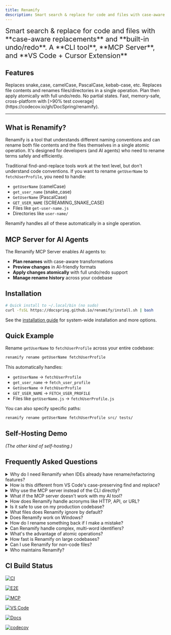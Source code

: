 ```yaml
---
title: Renamify
description: Smart search & replace for code and files with case-aware transformations
---
```



<span style="font-size: 1.35rem;">
  Smart search & replace for code and files with <br />
  **case-aware replacements** and **built-in undo/redo**.
</span>
<span style="font-size: 1.35rem;">
  A **CLI tool**, **MCP Server**, and **VS Code + Cursor Extension**
</span>

## Features

<CardGrid>
  <Card title="Case-Aware" icon="approve-check">
    Replaces snake_case, camelCase, PascalCase, kebab-case, etc.
  </Card>
  <Card title="Content & Files" icon="document">
    Replaces file contents and renames files/directories in a single operation.
  </Card>
  <Card title="Safe & Atomic" icon="seti:lock">
    Plan then apply atomically with full undo/redo. No partial states.
  </Card>
  <Card title="Rust Performance" icon="rocket">
    Fast, memory-safe, cross-platform with [>90% test
    coverage](https://codecov.io/gh/DocSpring/renamify).
  </Card>
</CardGrid>

---

## What is Renamify?

Renamify is a tool that understands different naming conventions and can rename
both file contents and the files themselves in a single atomic operation. It's
designed for developers (and AI agents) who need to rename terms safely and
efficiently.

Traditional find-and-replace tools work at the text level, but don't understand
code conventions. If you want to rename `getUserName` to `fetchUserProfile`, you
need to handle:

- `getUserName` (camelCase)
- `get_user_name` (snake_case)
- `GetUserName` (PascalCase)
- `GET_USER_NAME` (SCREAMING_SNAKE_CASE)
- Files like `get-user-name.js`
- Directories like `user-name/`

Renamify handles all of these automatically in a single operation.

## MCP Server for AI Agents

<LinkCard
  title="Use Renamify with AI Assistants"
  href="/renamify/mcp/overview"
  description="Connect Renamify to Claude, Cursor, and other AI tools via the Model Context Protocol (MCP) for intelligent, automated renaming."
/>

The Renamify MCP Server enables AI agents to:

- **Plan renames** with case-aware transformations
- **Preview changes** in AI-friendly formats
- **Apply changes atomically** with full undo/redo support
- **Manage rename history** across your codebase

## Installation

```bash
# Quick install to ~/.local/bin (no sudo)
curl -fsSL https://docspring.github.io/renamify/install.sh | bash
```

See the [installation guide](/renamify/installation) for system-wide
installation and more options.

## Quick Example

Rename `getUserName` to `fetchUserProfile` across your entire codebase:

```bash
renamify rename getUserName fetchUserProfile
```

This automatically handles:

- `getUserName` → `fetchUserProfile`
- `get_user_name` → `fetch_user_profile`
- `GetUserName` → `FetchUserProfile`
- `GET_USER_NAME` → `FETCH_USER_PROFILE`
- Files like `getUserName.js` → `fetchUserProfile.js`

You can also specify specific paths:

```bash
renamify rename getUserName fetchUserProfile src/ tests/
```

## Self-Hosting Demo

_(The other kind of self-hosting.)_

<LinkCard
  title="See Renamify in Action"
  href="/renamify/self-hosting-demo"
  description="Watch Renamify rename itself, then use the renamed binary to change itself back."
/>

## Frequently Asked Questions

<details>
<summary>Why do I need Renamify when IDEs already have rename/refactoring features?</summary>

While IDEs have had context-aware search and replace capabilities for decades,
the landscape has changed dramatically:

1. **AI Development Era**: With AI assistants like Claude and Cursor, many
   developers now code outside traditional IDEs. These AI tools need
   programmatic access to powerful search & replace features.

2. **Cross-Platform Consistency**: IDE refactoring features vary between editors
   and may not handle all case styles or file renames consistently.

3. **Automation-Friendly**: Renamify can be used in scripts, CI/CD pipelines,
   and integrated with AI agents via MCP (Model Context Protocol).

4. **Beyond IDE Boundaries**: Renamify works across your entire codebase
   including documentation, configuration files, and scripts that IDEs might not
   understand.

5. **Undo/Redo History**: Unlike IDE operations, Renamify maintains a persistent
   history that survives editor restarts.

Productivity has skyrocketed in the new era of AI development, but AI agents are
still missing a lot of tooling to make them more effective. Renamify helps fill
one of these gaps.

</details>

<details>
<summary>How is this different from VS Code's case-preserving find and replace?</summary>

VS Code introduced
[case-preserving find and replace](https://devblogs.microsoft.com/visualstudio/keep-your-casing-with-case-preserving-find-and-replace/),
which is great for simple cases. Renamify goes much further:

- **More case styles**: Handles snake_case, kebab-case, camelCase, PascalCase,
  SCREAMING_SNAKE_CASE, Title Case, Sentence case, Train-Case, SCREAMING-TRAIN-CASE,
  dot.case, flatcase, UPPERFLATCASE, and space-separated styles
- **File and directory renaming**: Automatically renames matching files and
  folders, not just content
- **Acronym intelligence**: Properly handles `HTTPSConnection`, `XMLParser`,
  `URLRouter`
- **Atomic operations**: All changes succeed or roll back together
- **Cross-editor**: Works consistently regardless of your editor choice
- **AI integration**: Can be controlled by AI agents through MCP

</details>

<details>
<summary>Why use the MCP server instead of the CLI directly?</summary>

The MCP (Model Context Protocol) server is optimized for AI agents:

- **Structured outputs**: Returns data in formats that AI can easily parse and
  understand
- **Stateful operations**: Maintains context between operations within a session
- **Error handling**: Provides clear, actionable error messages for AI to
  interpret
- **Integration**: Works seamlessly with Claude Desktop, Cursor, and other
  MCP-compatible tools

However, if the MCP server doesn't work for your setup, you can always instruct
your AI assistant to use the CLI directly by running shell commands. Both
approaches give you the same powerful refactoring capabilities.

</details>

<details>
<summary>What if the MCP server doesn't work with my AI tool?</summary>

No problem! Renamify is primarily a command-line tool. If your AI assistant can
run shell commands, it can use Renamify directly:

```bash
# AI agents can run these commands directly
renamify rename oldName newName
renamify plan oldName newName --preview table
renamify apply
renamify undo
```

The MCP server is just a convenience wrapper that makes it easier for AI tools
to use Renamify, but it's not required.

</details>

<details>
<summary>How does Renamify handle acronyms like HTTP, API, or URL?</summary>

Renamify has built-in intelligence for common acronyms:

- Recognizes acronym boundaries: `HTTPSConnection` → `HTTPS` + `Connection`
- Preserves acronyms during transformation: `parseURL` → `parseWebAddress` (if
  renaming URL to WebAddress)
- Maintains case appropriately: `XMLParser` in PascalCase becomes `xml_parser`
  in snake_case
- Configurable with `--include-acronyms`, `--exclude-acronyms`, or
  `--no-acronyms` flags

</details>

<details>
<summary>Is it safe to use on my production codebase?</summary>

Yes! Renamify has multiple safety features:

1. **Plan-first workflow**: Always preview changes before applying
2. **Atomic operations**: All changes succeed or none are applied (no partial
   states)
3. **Automatic backups**: Creates temporary backups during operations
4. **Full undo/redo**: Every operation can be reversed
5. **Git-aware**: Respects `.gitignore` and can create safety commits
6. **Binary protection**: Ignores binary files by default
7. **Conflict detection**: Identifies and reports merge conflicts

We recommend creating a git commit before major refactoring operations for extra
safety.

</details>

<details>
<summary>What files does Renamify ignore by default?</summary>

Renamify respects standard ignore files:

- `.gitignore` - Git's ignore patterns
- `.ignore` - Generic ignore file (used by ripgrep, fd, etc.)
- `.rnignore` - Renamify-specific patterns

It also:

- **Includes** hidden files like `.goreleaser.yaml` and `.github/` by default
- Always excludes the `.git` directory (never scanned or renamed)
- Skips binary files (unless using `-uuu` flag)
- Common build artifacts (`node_modules/`, `target/`, `dist/`, etc.)

Use `-u`, `-uu`, or `-uuu` flags to override ignore rules progressively.

</details>

<details>
<summary>Does Renamify work on Windows?</summary>

Yes! Renamify is fully cross-platform and works on:

- Linux (x86_64, arm64)
- macOS (Intel, Apple Silicon)
- Windows (x86_64, arm64)

All features work consistently across platforms, including proper handling of
Windows path separators and long path names.

</details>

<details>
<summary>How do I rename something back if I make a mistake?</summary>

Renamify maintains a complete history:

```bash
# Undo the last operation
renamify undo

# Or undo a specific operation by ID
renamify undo <id>

# View history to find the right operation
renamify history

# Redo if you change your mind
renamify redo
```

The history is persistent and survives terminal sessions.

</details>

<details>
<summary>Can Renamify handle complex, multi-word identifiers?</summary>

Yes! Renamify properly tokenizes and transforms complex identifiers:

- `getUserAccountDetails` → `fetchCustomerAccountDetails`
- `get_user_account_details` → `fetch_customer_account_details`
- `user-account-service.js` → `customer-account-service.js`
- `UserAccountDTO` → `CustomerAccountDTO`

It understands word boundaries, compound words, and mixed-case patterns.

</details>

<details>
<summary>What's the advantage of atomic operations?</summary>

Atomic operations ensure your codebase is never in a broken state:

- All file content changes are applied first
- Then all file/directory renames happen in dependency order
- If anything fails, everything rolls back
- No partially renamed code that won't compile
- No broken imports from incomplete renames

This is especially important when renaming across hundreds of files.

</details>

<details>
<summary>How fast is Renamify on large codebases?</summary>

Renamify is built on the ripgrep engine and is extremely fast:

- Single-pass scanning with compiled regex/automaton
- Parallel file processing
- Efficient ignore file handling
- Memory-mapped file I/O where appropriate

It can handle codebases with thousands of files in seconds.

</details>

<details>
<summary>Can I use Renamify for non-code files?</summary>

Yes! Renamify works with any text files:

- Markdown documentation
- Configuration files (YAML, JSON, TOML)
- Shell scripts
- Docker files
- CI/CD configurations
- Even prose documents

Use `--preview` to verify changes make sense for your file types.

</details>

<details>
<summary>Who maintains Renamify?</summary>

Renamify is developed and maintained by [DocSpring](https://docspring.com?utm_source=renamify), a
company that builds a PDF template editor and an API for generating PDFs. It's open source under
the MIT license.

</details>

## CI Build Status

[![CI](https://github.com/DocSpring/renamify/actions/workflows/ci.yml/badge.svg)](https://github.com/DocSpring/renamify/actions/workflows/ci.yml)

[![E2E](https://github.com/DocSpring/renamify/actions/workflows/e2e.yml/badge.svg)](https://github.com/DocSpring/renamify/actions/workflows/e2e.yml)

[![MCP](https://github.com/DocSpring/renamify/actions/workflows/mcp.yml/badge.svg)](https://github.com/DocSpring/renamify/actions/workflows/mcp.yml)

[![VS Code](https://github.com/DocSpring/renamify/actions/workflows/vscode.yml/badge.svg)](https://github.com/DocSpring/renamify/actions/workflows/vscode.yml)

[![Docs](https://github.com/DocSpring/renamify/actions/workflows/docs.yml/badge.svg)](https://docspring.github.io/renamify/)

[![codecov](https://codecov.io/gh/DocSpring/renamify/graph/badge.svg)](https://codecov.io/gh/DocSpring/renamify)
